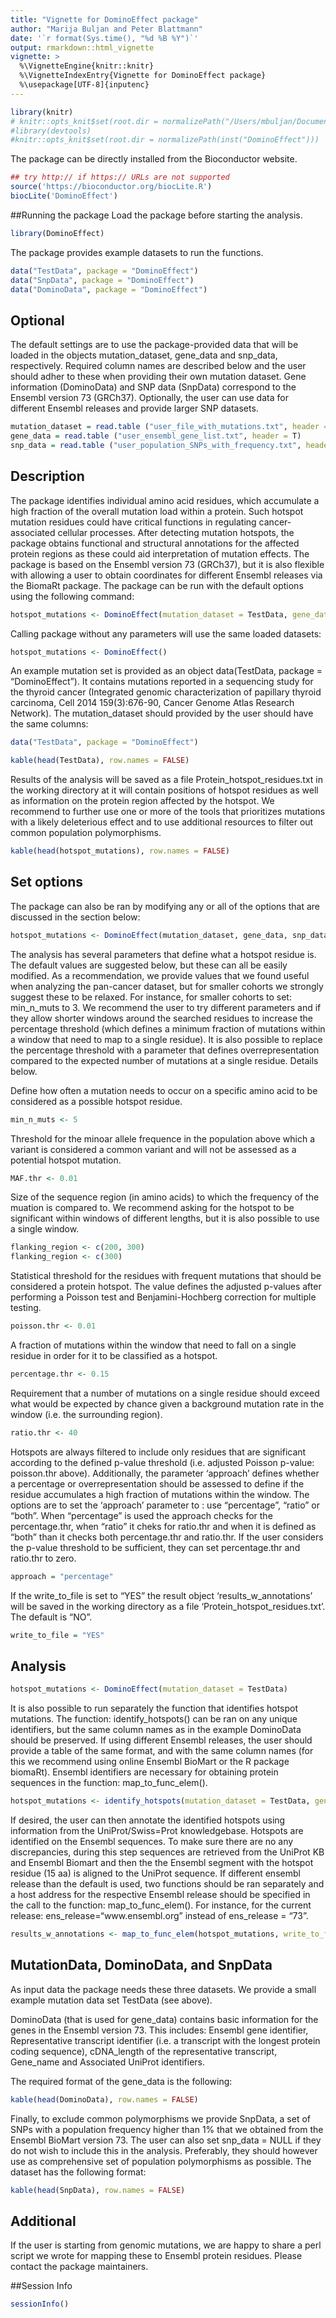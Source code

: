 ---
title: "Vignette for DominoEffect package"
author: "Marija Buljan and Peter Blattmann"
date: '`r format(Sys.time(), "%d %B %Y")`'
output: rmarkdown::html_vignette
vignette: >
  %\VignetteEngine{knitr::knitr}
  %\VignetteIndexEntry{Vignette for DominoEffect package}
  %\usepackage[UTF-8]{inputenc}
---

```{r setup, include = FALSE}
library(knitr)
# knitr::opts_knit$set(root.dir = normalizePath("/Users/mbuljan/Documents/Paket_op/DominoEffect_radna/inst/doc"))
#library(devtools)
#knitr::opts_knit$set(root.dir = normalizePath(inst("DominoEffect"))) 
```

The package can be directly installed from the Bioconductor website.
```{r, eval=FALSE}
## try http:// if https:// URLs are not supported
source('https://bioconductor.org/biocLite.R')
biocLite('DominoEffect')
```


##Running the package
Load the package before starting the analysis.

```{r}
library(DominoEffect)
```

The package provides example datasets to run the functions.

```{r}
data("TestData", package = "DominoEffect")
data("SnpData", package = "DominoEffect")
data("DominoData", package = "DominoEffect")
```

## Optional
The default settings are to use the package-provided data that will be loaded in the objects mutation_dataset, gene_data and snp_data, respectively. Required column names are described below and the user should adher to these when providing their own mutation dataset. Gene information (DominoData) and SNP data (SnpData) correspond to the Ensembl version 73 (GRCh37). Optionally, the user can use data for different Ensembl releases and provide larger SNP datasets. 
```{r, eval=FALSE}
mutation_dataset = read.table ("user_file_with_mutations.txt", header = T)
gene_data = read.table ("user_ensembl_gene_list.txt", header = T)
snp_data = read.table ("user_population_SNPs_with_frequency.txt", header = T)
```

## Description
The package identifies individual amino acid residues, which accumulate a high fraction of the overall mutation load within a protein. Such hotspot mutation residues could have critical functions in regulating cancer-associated cellular processes. After detecting mutation hotspots, the package obtains functional and structural annotations for the affected protein regions as these could aid interpretation of mutation effects. The package is based on the Ensembl version 73 (GRCh37), but it is also flexible with allowing a user to obtain coordinates for different Ensembl releases via the BiomaRt package.
The package can be run with the default options using the following command:

```{r, message = FALSE, results = "hide"}
hotspot_mutations <- DominoEffect(mutation_dataset = TestData, gene_data = DominoData, snp_data = SnpData)
```

Calling package without any parameters will use the same loaded datasets:
```{r, message = FALSE, eval=FALSE}
hotspot_mutations <- DominoEffect()
```

An example mutation set is provided as an object data(TestData, package = "DominoEffect"). It contains mutations reported in a sequencing study for the thyroid cancer (Integrated genomic characterization of papillary thyroid carcinoma, Cell 2014 159(3):676-90, Cancer Genome Atlas Research Network). The mutation_dataset should provided by the user should have the same columns:

```{r, eval= FALSE}
data("TestData", package = "DominoEffect")
```

```{r, echo = FALSE}
kable(head(TestData), row.names = FALSE)
```

Results of the analysis will be saved as a file Protein_hotspot_residues.txt in the working directory at it will contain positions of hotspot residues as well as information on the protein region affected by the hotspot. We recommend to further use one or more of the tools that prioritizes mutations with a likely deleterious effect and to use additional resources to filter out common population polymorphisms.

```{r, echo = FALSE}
kable(head(hotspot_mutations), row.names = FALSE)
```

## Set options

The package can also be ran by modifying any or all of the options that are discussed in the section below:

```{r, eval = FALSE}
hotspot_mutations <- DominoEffect(mutation_dataset, gene_data, snp_data, min_n_muts, MAF_thresh, flanking_region, poisson.thr, percentage.thr, ratio.thr, approach, write_to_file)
```

The analysis has several parameters that define what a hotspot residue is. The default values are suggested below, but these can all be easily modified. As a recommendation, we provide values that we found useful when analyzing the pan-cancer dataset, but for smaller cohorts we strongly suggest these to be relaxed. For instance, for smaller cohorts to set: min_n_muts to 3. We recommend the user to try different parameters and if they allow shorter windows around the searched residues to increase the percentage threshold (which defines a minimum fraction of mutations within a window that need to map to a single residue). It is also possible to replace the percentage threshold with a parameter that defines overrepresentation compared to the expected number of mutations at a single residue. Details below.

Define how often a mutation needs to occur on a specific amino acid to be considered as a possible hotspot residue.
```{r}
min_n_muts <- 5
```

Threshold for the minoar allele frequence in the population above which a variant is considered a common variant and will not be assessed as a potential hotspot mutation. 
```{r}
MAF.thr <- 0.01
```

Size of the sequence region (in amino acids) to which the frequency of the muation is compared to. We recommend asking for the hotspot to be significant within windows of different lengths, but it is also possible to use a single window.
```{r}
flanking_region <- c(200, 300)
flanking_region <- c(300)
```

Statistical threshold for the residues with frequent mutations that should be considered a protein hotspot. The value defines the adjusted p-values after performing a Poisson test and Benjamini-Hochberg correction for multiple testing. 
```{r}
poisson.thr <- 0.01
```

A fraction of mutations within the window that need to fall on a single residue in order for it to be classified as a hotspot.
```{r}
percentage.thr <- 0.15
```

Requirement that a number of mutations on a single residue should exceed what would be expected by chance given a background mutation rate in the window (i.e. the surrounding region). 
```{r}
ratio.thr <- 40
```

Hotspots are always filtered to include only residues that are significant according to the defined p-value threshold (i.e. adjusted Poisson p-value: poisson.thr above). Additionally, the parameter 'approach' defines whether a percentage or overrepresentation should be assessed to define if the residue accumulates a high fraction of mutations within the window. The options are to set the 'approach' parameter to : use "percentage", "ratio" or "both". When "percentage" is used the approach checks for the percentage.thr, when "ratio" it cheks for ratio.thr and when it is defined as "both" than it checks both percentage.thr and ratio.thr. If the user considers the p-value threshold to be sufficient, they can set percentage.thr and ratio.thr to zero.
```{r}
approach = "percentage"
```

If the write_to_file is set to "YES" the result object 'results_w_annotations' will be saved in the working directory as a file 'Protein_hotspot_residues.txt'. The default is "NO".
```{r, eval = FALSE}
write_to_file = "YES"
```

## Analysis

```{r, message = FALSE, results = "hide", eval = FALSE}
hotspot_mutations <- DominoEffect(mutation_dataset = TestData)
```

 It is also possible to run separately the function that identifies hotspot mutations. The function: identify_hotspots() can be ran on any unique identifiers, but the same column names as in the example DominoData should be preserved. If using different Ensembl releases, the user should provide a table of the same format, and with the same column names (for this we recommend using online Ensembl BioMart or the R package biomaRt). Ensembl identifiers are necessary for obtaining protein sequences in the function: map_to_func_elem(). 

```{r, message = FALSE}
hotspot_mutations <- identify_hotspots(mutation_dataset = TestData, gene_data = DominoData, snp_data = SnpData, min_n_muts = 5, MAF_thresh = 0.01, flanking_region = c(200, 300), poisson.thr = 0.01, percentage.thr = 0.15, ratio.thr = 45, approach = "percentage")
```

If desired, the user can then annotate the identified hotspots using information from the UniProt/Swiss=Prot knowledgebase. Hotspots are identified on the Ensembl sequences. To make sure there are no any discrepancies, during this step sequences are retrieved from the UniProt KB and Ensembl Biomart and then the the Ensembl segment with the hotspot residue (15 aa) is aligned to the UniProt sequence. If different ensembl release than the default is used, two functions should be ran separately and a host address for the respective Ensembl release should be specified in the call to the function: map_to_func_elem(). For instance, for the current release: ens_release="www.ensembl.org" instead of ens_release = "73".

```{r, message = FALSE, eval = FALSE}
results_w_annotations <- map_to_func_elem(hotspot_mutations, write_to_file = "NO", ens_release = "73")
```

## MutationData, DominoData, and SnpData
As input data the package needs these three datasets. We provide a small example mutation data set TestData (see above). 

DominoData (that is used for gene_data) contains basic information for the genes in the Ensembl version 73. This includes: Ensembl gene identifier, Representative transcript identifier (i.e. a transcript with the longest protein coding sequence), cDNA_length of the representative transcript, Gene_name and Associated UniProt identifiers. 

The required format of the gene_data is the following:

```{r, echo = FALSE}
kable(head(DominoData), row.names = FALSE)
```

Finally, to exclude common polymorphisms we provide SnpData, a set of SNPs with a population frequency higher than 1% that we obtained from the Ensembl BioMart version 73. The user can also set snp_data = NULL if they do not wish to include this in the analysis. Preferably, they should however use as comprehensive set of population polymorphisms as possible. The dataset has the following format: 

```{r, echo = FALSE}
kable(head(SnpData), row.names = FALSE)
```

## Additional

If the user is starting from genomic mutations, we are happy to share a perl script we wrote for mapping these to Ensembl protein residues. Please contact the package maintainers. 

##Session Info

```{r}
sessionInfo()
```

